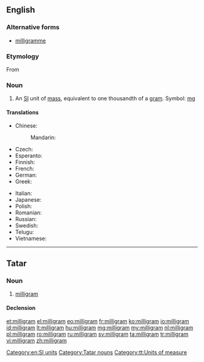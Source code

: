 ==English==
{{wikipedia}}

===Alternative forms===
* [[milligramme]]

===Etymology===
From {{etyl|fr}} {{term|milligramme|lang=fr}}

===Noun===
{{en-noun}}

# An [[SI]] unit of [[mass]], equivalent to one thousandth of a [[gram]]. Symbol: [[mg]]

====Translations====
{{trans-top|milligram}}
* Chinese:
*: Mandarin: {{t|cmn|毫克|tr=háokè|sc=Hani}}
* Czech: {{t|cs|miligram|m}}
* Esperanto: {{t-|eo|miligramo}}
* Finnish: {{t+|fi|milligramma}}
* French: {{t+|fr|milligramme|m}}
* German: {{t-|de|Milligramm|n}}
* Greek: {{t+|el|χιλιοστόγραμμο|n|tr=chiliostógrammo}}
{{trans-mid}}
* Italian: {{t-|it|milligrammo}}
* Japanese: {{t+|ja|ミリグラム|tr=miriguramu}}
* Polish: {{l|pl|miligram}} {{m}}
* Romanian: {{t+|ro|miligram|n}}
* Russian: {{t+|ru|миллиграмм|m|tr=milligrámm}}
* Swedish: {{t+|sv|milligram|n}}
* Telugu: {{t-|te|మిల్లీగ్రాము}}
* Vietnamese: {{t-|vi|miligam}}
{{trans-bottom}}

[[Category:en:SI units]]

----

==Tatar==

===Noun===
{{tt-pos|noun|l}}

# [[#English|milligram]]

====Declension====
{{tt-latin-noun|nıñ|ga|nı|da|nan}}

[[Category:Tatar nouns]]
[[Category:tt:Units of measure]]

[[et:milligram]]
[[el:milligram]]
[[eo:milligram]]
[[fr:milligram]]
[[ko:milligram]]
[[io:milligram]]
[[id:milligram]]
[[lt:milligram]]
[[hu:milligram]]
[[mg:milligram]]
[[my:milligram]]
[[nl:milligram]]
[[pl:milligram]]
[[ro:milligram]]
[[ru:milligram]]
[[sv:milligram]]
[[ta:milligram]]
[[tr:milligram]]
[[vi:milligram]]
[[zh:milligram]]